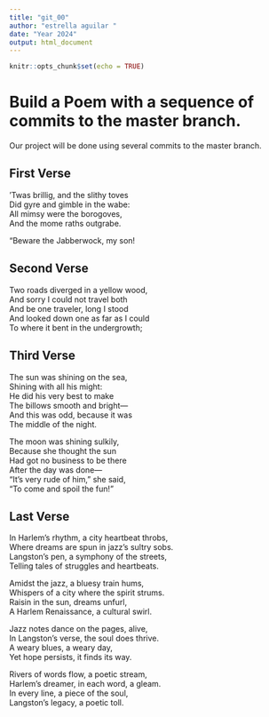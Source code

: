 ```yaml
---
title: "git_00"
author: "estrella aguilar "
date: "Year 2024"
output: html_document
---
```


```r
knitr::opts_chunk$set(echo = TRUE)
```
# Build a Poem with a sequence of commits to the master branch.
Our project will be done using several commits to the master branch.
<!-- Do not modify or change any text in "!--" bracketed areas such as this --- these are instructions to
you, if you change any of this the git program will notice it and compromise your git merging strategy !-->

## First Verse 
<!--Put the first five lines of a poem by Lewis Carrol in this section!-->
’Twas brillig, and the slithy toves  
      Did gyre and gimble in the wabe:  
All mimsy were the borogoves,  
      And the mome raths outgrabe.  

“Beware the Jabberwock, my son!  

## Second Verse
<!--Put the first five lines of a poem by Robert Frost here!-->
Two roads diverged in a yellow wood,  
And sorry I could not travel both  
And be one traveler, long I stood  
And looked down one as far as I could  
To where it bent in the undergrowth;  

## Third Verse
<!--Put the first two verses of The Walrus and the Carpenter here!-->
The sun was shining on the sea,  
   Shining with all his might:  
He did his very best to make  
   The billows smooth and bright—  
And this was odd, because it was  
   The middle of the night.  
  
The moon was shining sulkily,  
   Because she thought the sun  
Had got no business to be there  
   After the day was done—  
"It's very rude of him," she said,  
   "To come and spoil the fun!"  
   
## Last Verse
<!--Put a short poem of your choice 8-20 lines,here!-->
In Harlem's rhythm, a city heartbeat throbs,  
Where dreams are spun in jazz's sultry sobs.  
Langston's pen, a symphony of the streets,  
Telling tales of struggles and heartbeats.  
  
Amidst the jazz, a bluesy train hums,  
Whispers of a city where the spirit strums.  
Raisin in the sun, dreams unfurl,  
A Harlem Renaissance, a cultural swirl.  
  
Jazz notes dance on the pages, alive,  
In Langston's verse, the soul does thrive.  
A weary blues, a weary day,  
Yet hope persists, it finds its way.  
  
Rivers of words flow, a poetic stream,  
Harlem's dreamer, in each word, a gleam.  
In every line, a piece of the soul,  
Langston's legacy, a poetic toll.  

